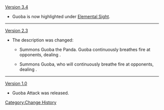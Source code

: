 [[Version 3.4]]
* Guoba is now highlighted under [[Elemental Sight]].
----
[[Version 2.3]]
* The description was changed:
** {{Color|Old description:}} Summons Guoba the Panda. Guoba continuously breathes fire at opponents, dealing {{Color|[[AoE]] Pyro DMG}}.
** {{Color|New description:}} Summons Guoba, who will continuously breathe fire at opponents, dealing {{Color|[[AoE]] Pyro DMG}}.
----
[[Version 1.0]]
* Guoba Attack was released.
<noinclude>[[Category:Change History]]</noinclude>